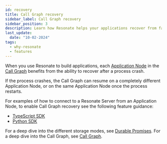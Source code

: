 ```yaml
---
id: recovery
title: Call Graph recovery
sidebar_label: Call Graph recovery
sidebar_position: 3
description: Learn how Resonate helps your applications recover from failure.
last_update:
  date: "10-02-2024"
tags:
  - why-resonate
  - features
---
```


When you use Resonate to build applications, each [Application Node](/concepts/application-node) in the [Call Graph](/concepts/call-graph) benefits from the ability to recover after a process crash.

If the process crashes, the Call Graph can resume on a completely different Application Node, or on the same Application Node once the process restarts.

For examples of how to connect to a Resonate Server from an Application Node, to enable Call Graph recovery see the following feature guidance:

- [TypeScript SDK](/develop/typescript#remote-storage)
- [Python SDK](/develop/python#remote-storage)

For a deep dive into the different storage modes, see [Durable Promises](/concepts/durable-promise).
For a deep dive into the Call Graph, see [Call Graph](/concepts/call-graph).
